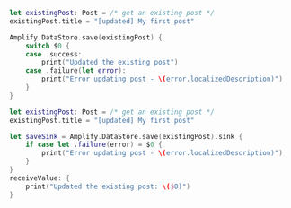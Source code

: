 <BlockSwitcher>

<Block name="Listener (iOS 11+)">

```swift
let existingPost: Post = /* get an existing post */
existingPost.title = "[updated] My first post"

Amplify.DataStore.save(existingPost) {
    switch $0 {
    case .success:
        print("Updated the existing post")
    case .failure(let error):
        print("Error updating post - \(error.localizedDescription)")
    }
}
```

</Block>

<Block name="Combine (iOS 13+)">

```swift
let existingPost: Post = /* get an existing post */
existingPost.title = "[updated] My first post"

let saveSink = Amplify.DataStore.save(existingPost).sink {
    if case let .failure(error) = $0 {
        print("Error updating post - \(error.localizedDescription)")
    }
}
receiveValue: {
    print("Updated the existing post: \($0)")
}
```

</Block>

</BlockSwitcher>

